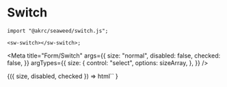 
# Switch

```tsx
import "@akrc/seaweed/switch.js";

<sw-switch></sw-switch>;
```

<Meta
    title="Form/Switch"
    args={{
        size: "normal",
        disabled: false,
        checked: false,
    }}
    argTypes={{
        size: {
            control: "select",
            options: sizeArray,
        },
    }}
/>

<Canvas>
    <Story name="Page">
        {({ size, disabled, checked }) =>
            html`<sw-switch
                size=${size}
                ?checked=${checked}
                ?disabled=${disabled}
            ></sw-switch>`
        }
    </Story>
</Canvas>
